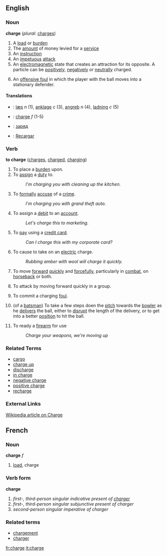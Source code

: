 ==English==

===Noun===
'''charge'''  (''plural:'' [[charges]])
# A [[load]] or [[burden]]
# The [[amount]] of money levied for a [[service]]
# An [[instruction]]
# An [[impetuous]] [[attack]]
# An [[electromagnetic]] state that creates an attraction for its opposite.  A particle can be [[positive]]ly, [[negative]]ly or [[neutral]]ly charged.
# {{hoops}} An [[offensive foul]] in which the player with the ball moves into a stationary defender.

==== Translations ====
*{{da}}: [[læs]] ''n'' (1), [[anklage]] ''c'' (3), [[angreb]] ''n'' (4), [[ladning]] ''c'' (5)
*{{fr}}: [[charge#French|charge]] ''f'' (1-5)
*{{ru}}: [[заряд]]
*{{es}}: [[Recargar]]

===Verb===
'''to charge'''  ([[charges]], [[charged]], [[charging]])
# To place a [[burden]] upon.
# To [[assign]] a [[duty]] to.
#: ''I'm charging you with cleaning up the kitchen.''
# To [[formal]]ly [[accuse]] of a [[crime]].
#: ''I'm charging you with grand theft auto.''
# To assign a [[debit]] to an [[account]].
#: ''Let's charge this to marketing.''
# To [[pay]] using a [[credit card]].
#: ''Can I charge this with my corporate card?''
# To cause to take on an [[electric]] charge.
#: ''Rubbing amber with wool will charge it quickly.''
# To move [[forward]] [[quick]]ly and [[force]]fully, particularly in [[combat]], on [[horseback]] or both.
# {{military}} To attack by moving forward quickly in a group.
# {{hoops}} To commit a charging [[foul]].
# {{cricket}} (of a [[batsman]]) To take a few steps doen the [[pitch]] towards the [[bowler]] as he [[deliver]]s the ball, either to [[disrupt]] the length of the delivery, or to get into a better [[position]] to hit the ball.
# To ready a [[firearm]] for use
#: ''Charge your weapons, we're moving up''

===Related Terms===
*[[cargo]]
*[[charge up]]
*[[discharge]]
*[[in charge]]
*[[negative charge]]
*[[positive charge]]
*[[recharge]]

===External Links===
[[w:Charge|Wikipedia article on Charge]]


==French==
===Noun===
'''charge''' ''f''

# [[load]], charge

===Verb form===
'''charge'''

# ''first-, third-person singular indicative present of [[charger]]''
# ''first-, third-person singular subjunctive present of charger''
# ''second-person singular imperative of charger''

===Related terms===
*[[chargement]]
*[[charger]]

[[fr:charge]]
[[it:charge]]